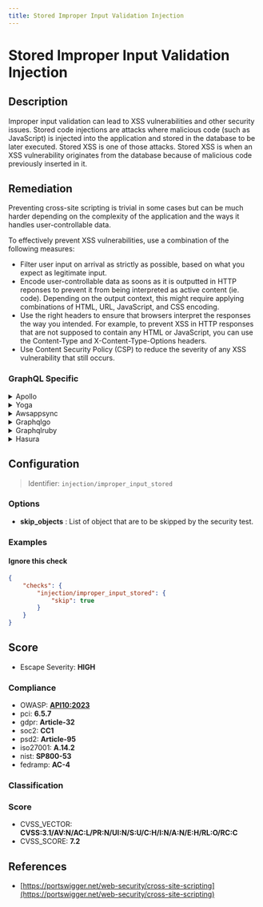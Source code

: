 ```yaml
---
title: Stored Improper Input Validation Injection
---
```


# Stored Improper Input Validation Injection

## Description

Improper input validation can lead to XSS vulnerabilities and other security issues.
Stored code injections are attacks where malicious code (such as JavaScript) is injected into the application and stored in the database to be later executed. Stored XSS is one of those attacks.
Stored XSS is when an XSS vulnerability originates from the database because of malicious code previously inserted in it.


## Remediation

Preventing cross-site scripting is trivial in some cases but can be much harder depending on the complexity of the application and the ways it handles user-controllable data.

To effectively prevent XSS vulnerabilities, use a combination of the following measures:

- Filter user input on arrival as strictly as possible, based on what you expect as legitimate input.
- Encode user-controllable data as soons as it is outputted in HTTP reponses to prevent it from being interpreted as active content (ie. code). Depending on the output context, this might require applying combinations of HTML, URL, JavaScript, and CSS encoding.
- Use the right headers to ensure that browsers interpret the responses the way you intended. For example, to prevent XSS in HTTP responses that are not supposed to contain any HTML or JavaScript, you can use the Content-Type and X-Content-Type-Options headers.
- Use Content Security Policy (CSP) to reduce the severity of any XSS vulnerability that still occurs.



### GraphQL Specific

<details>
    <summary>Apollo</summary>

To mitigate the risk of injection vulnerabilities in the Apollo framework engine, ensure that all user-supplied input is properly validated and sanitized before processing. Utilize built-in security features such as input validation functions or libraries, and avoid directly incorporating user input into queries or commands. Additionally, implement parameterized queries or prepared statements to safely handle data input, and consistently apply these practices across the entire codebase to maintain a strong defense against injection attacks.

</details>

<details>
    <summary>Yoga</summary>

To mitigate the risk of improper input validation and injection vulnerabilities in the Yoga framework engine, ensure that all user-supplied input is validated, sanitized, and encoded appropriately before processing. Utilize built-in security features of the framework for input handling, and consider implementing additional layers of validation according to the context of the data usage. Avoid dynamic queries; instead, use parameterized statements or prepared statements to interact with the database. Regularly update the framework and its dependencies to incorporate security fixes and improvements.

</details>

<details>
    <summary>Awsappsync</summary>

To mitigate the risk of injection vulnerabilities in AWS AppSync, ensure that all user inputs are properly validated and sanitized before they are processed. Utilize AWS AppSync's built-in input validation mechanisms to define strict schemas and resolvers that enforce the correct data types and formats. Additionally, implement custom validation logic within resolver mapping templates where necessary. Always avoid directly passing user-controlled data into resolver functions without validation. By adhering to these practices, you can help prevent malicious actors from injecting unauthorized commands or queries into your GraphQL API.

</details>

<details>
    <summary>Graphqlgo</summary>

In the GraphQL Go framework, ensure proper input validation by using middleware or directives to sanitize and validate all user-supplied data. Implement strict type checking and utilize prepared statements or parameterized queries to prevent injection attacks. Regularly update dependencies to incorporate security fixes.

</details>

<details>
    <summary>Graphqlruby</summary>

In the GraphQL Ruby framework, ensure proper input validation by using the built-in argument validation mechanisms. Define custom validators or use the provided ones to check the types and values of the arguments before they are processed. Additionally, avoid directly interpolating user input into query strings or resolvers. Instead, leverage the framework's parameterization features to safely handle user input and protect against injection attacks.

</details>

<details>
    <summary>Hasura</summary>

To prevent improper input validation and injection vulnerabilities in Hasura, ensure that all user inputs are properly validated before being processed. Use Hasura's built-in input validation features to define strict types and validation rules for the input fields in your GraphQL schema. Additionally, leverage prepared statements and parameterized queries when executing SQL statements to avoid injection attacks. Regularly review and update your security policies to keep up with the latest best practices.

</details>

## Configuration

> Identifier: `injection/improper_input_stored`

### Options

- **skip_objects** : List of object that are to be skipped by the security test.




### Examples



#### Ignore this check

```json
{
    "checks": {
        "injection/improper_input_stored": {
            "skip": true
        }
    }
}
```




## Score

- Escape Severity: **<span className="high-severity">HIGH</span>**

### Compliance

- OWASP: **[API10:2023](https://github.com/OWASP/API-Security/blob/master/editions/2023/en/0xaa-unsafe-consumption-of-apis.md)**
- pci: **6.5.7**
- gdpr: **Article-32**
- soc2: **CC1**
- psd2: **Article-95**
- iso27001: **A.14.2**
- nist: **SP800-53**
- fedramp: **AC-4**

### Classification






### Score

- CVSS_VECTOR: **CVSS:3.1/AV:N/AC:L/PR:N/UI:N/S:U/C:H/I:N/A:N/E:H/RL:O/RC:C**
- CVSS_SCORE: **7.2**

## References

- [https://portswigger.net/web-security/cross-site-scripting](https://portswigger.net/web-security/cross-site-scripting)
  